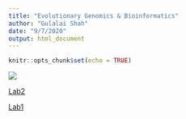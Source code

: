 ```yaml
---
title: "Evolutionary Genomics & Bioinformatics"
author: "Gulalai Shah"
date: "9/7/2020"
output: html_document
---
```


```r
knitr::opts_chunk$set(echo = TRUE)
```

![](images/Shah_Gulalai.jpg)

[Lab2](lab2.html)

[Lab1](lab1_Gulalai.html)



